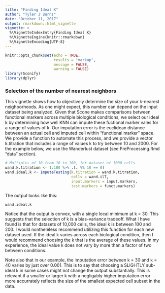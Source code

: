 ```yaml
---
title: "Finding Ideal K"
author: "Tyler J Burns"
date: "October 11, 2017"
output: rmarkdown::html_vignette
vignette: >
  %\VignetteIndexEntry{Finding Ideal K}
  %\VignetteEngine{knitr::rmarkdown}
  %\VignetteEncoding{UTF-8}
---
```


```r
knitr::opts_chunk$set(echo = TRUE, 
                      results = "markup", 
                      message = FALSE, 
                      warning = FALSE)
library(Sconify)
library(dplyr)
```

### Selection of the number of nearest neighbors
This vignette shows how to objectively determine the size of your k-nearest neighborhoods. As one might expect, this number can depend on the input dataset being analyzed. Given that Scone makes comparisons between functional markers across multiple biological conditions, we select our ideal k by determining how well KNN can impute these fuctional marker vales for a range of values of k. Our imputation error is the euclidean distance between an actual cell and imputed cell within "functional marker" space. We  provide a function to automate this process, and we provide a vector k.titration that includes a range of values k to try between 10 and 2000. For the example below, we use the Wanderlust dataset (see PreProcessing.Rmd "data" section). 

```r
# Multiples of 10 from 10 to 100, for dataset of 1000 cells
wand.k.titration <- 1:100 %>% .[. %% 10 == 0] 
wand.ideal.k <- ImputeTesting(k.titration = wand.k.titration, 
                              cells = wand.il7, 
                              input.markers = input.markers, 
                              test.markers = funct.markers)
```

The output looks like this:
```r
wand.ideal.k
```

Notice that the output is convex, with a single local minimum at k = 30. This suggests that the selection of k is a bias-variance tradeoff. What I have found is that for datasets of 10,000 cells, the ideal k is between 100 and 200. I would nontheleless recommend utilizing this function for each new dataset used. If the ideal k varies across each biological condition, then I would recommend choosing the k that is the average of these values. In my experience, the ideal value k does not vary by more than a factor of two between conditions. 

Note also that in our example, the imputation error between k = 30 and k = 40 varies by just over 0.001. This is to say that choosing a SLIGHTLY sub-ideal k in some cases might not change the output substantially. This is relevant if a smaller or larger k with a negligably higher imputation error more accurrately reflects the size of the smallest expected cell subset in the data. 
